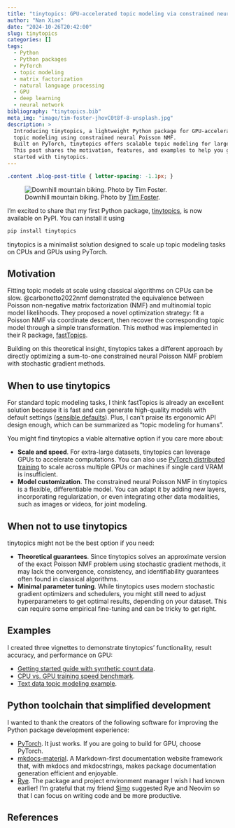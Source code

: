 ```yaml
---
title: "tinytopics: GPU-accelerated topic modeling via constrained neural Poisson NMF"
author: "Nan Xiao"
date: "2024-10-26T20:42:00"
slug: tinytopics
categories: []
tags:
  - Python
  - Python packages
  - PyTorch
  - topic modeling
  - matrix factorization
  - natural language processing
  - GPU
  - deep learning
  - neural network
bibliography: "tinytopics.bib"
meta_img: "image/tim-foster-jhovC0t8f-8-unsplash.jpg"
description: >
  Introducing tinytopics, a lightweight Python package for GPU-accelerated
  topic modeling using constrained neural Poisson NMF.
  Built on PyTorch, tinytopics offers scalable topic modeling for large datasets.
  This post shares the motivation, features, and examples to help you get
  started with tinytopics.
---
```


```css
.content .blog-post-title { letter-spacing: -1.1px; }
```

![Downhill mountain biking.
Photo by [Tim Foster](https://unsplash.com/photos/jhovC0t8f-8).
](/image/tim-foster-jhovC0t8f-8-unsplash.jpg)

I'm excited to share that my first Python package,
[tinytopics](https://nanx.me/tinytopics/),
is now available on PyPI. You can install it using

```bash
pip install tinytopics
```

tinytopics is a minimalist solution designed to scale up topic modeling
tasks on CPUs and GPUs using PyTorch.

## Motivation

Fitting topic models at scale using classical algorithms on CPUs can be slow.
@carbonetto2022nmf demonstrated the equivalence between Poisson non-negative matrix factorization (NMF) and multinomial topic model likelihoods.
They proposed a novel optimization strategy: fit a Poisson NMF via
coordinate descent, then recover the corresponding topic model through
a simple transformation. This method was implemented in their R package,
[fastTopics](https://cran.r-project.org/package=fastTopics).

Building on this theoretical insight, tinytopics takes a different
approach by directly optimizing a sum-to-one constrained neural Poisson NMF
problem with stochastic gradient methods.

## When to use tinytopics

For standard topic modeling tasks, I think fastTopics is already an excellent
solution because it is fast and can generate high-quality models with default
settings ([sensible defaults](https://nanx.me/blog/post/sensible-defaults/)).
Plus, I can't praise its ergonomic API design enough, which can be
summarized as "topic modeling for humans".

You might find tinytopics a viable alternative option if you care more about:

- **Scale and speed**. For extra-large datasets, tinytopics can leverage GPUs to
  accelerate computations. You can also use [PyTorch distributed
  training](https://docs.pytorch.org/tutorials/distributed.html) to scale
  across multiple GPUs or machines if single card VRAM is insufficient.
- **Model customization**. The constrained neural Poisson NMF in tinytopics
  is a flexible, differentiable model. You can adapt it by adding new layers,
  incorporating regularization, or even integrating other data modalities,
  such as images or videos, for joint modeling.

## When not to use tinytopics

tinytopics might not be the best option if you need:

- **Theoretical guarantees**. Since tinytopics solves an approximate version
  of the exact Poisson NMF problem using stochastic gradient methods, it may
  lack the convergence, consistency, and identifiability guarantees often
  found in classical algorithms.
- **Minimal parameter tuning**. While tinytopics uses modern stochastic gradient
  optimizers and schedulers, you might still need to adjust hyperparameters to
  get optimal results, depending on your dataset. This can require some
  empirical fine-tuning and can be tricky to get right.

## Examples

I created three vignettes to demonstrate tinytopics' functionality,
result accuracy, and performance on GPU:

- [Getting started guide with synthetic count data](https://nanx.me/tinytopics/articles/get-started/).
- [CPU vs. GPU training speed benchmark](https://nanx.me/tinytopics/articles/benchmark/).
- [Text data topic modeling example](https://nanx.me/tinytopics/articles/text/).

## Python toolchain that simplified development

I wanted to thank the creators of the following software for improving the
Python package development experience:

- [PyTorch](https://pytorch.org/).
  It just works. If you are going to build for GPU, choose PyTorch.
- [mkdocs-material](https://squidfunk.github.io/mkdocs-material/).
  A Markdown-first documentation website framework that, with mkdocs and mkdocstrings,
  makes package documentation generation efficient and enjoyable.
- [Rye](https://rye.astral.sh/).
  The package and project environment manager I wish I had known earlier!
  I'm grateful that my friend [Simo](https://github.com/svm-zhang) suggested
  Rye and Neovim so that I can focus on writing code and be more productive.

## References
